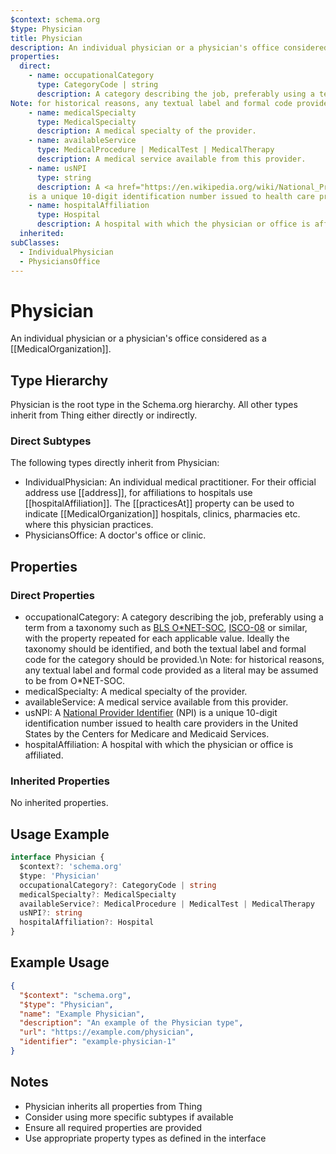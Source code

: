 ```yaml
---
$context: schema.org
$type: Physician
title: Physician
description: An individual physician or a physician's office considered as a [[MedicalOrganization]].
properties:
  direct:
    - name: occupationalCategory
      type: CategoryCode | string
      description: A category describing the job, preferably using a term from a taxonomy such as [BLS O*NET-SOC](http://www.onetcenter.org/taxonomy.html), [ISCO-08](https://www.ilo.org/public/english/bureau/stat/isco/isco08/) or similar, with the property repeated for each applicable value. Ideally the taxonomy should be identified, and both the textual label and formal code for the category should be provided.\n
Note: for historical reasons, any textual label and formal code provided as a literal may be assumed to be from O*NET-SOC.
    - name: medicalSpecialty
      type: MedicalSpecialty
      description: A medical specialty of the provider.
    - name: availableService
      type: MedicalProcedure | MedicalTest | MedicalTherapy
      description: A medical service available from this provider.
    - name: usNPI
      type: string
      description: A <a href="https://en.wikipedia.org/wiki/National_Provider_Identifier">National Provider Identifier</a> (NPI) 
    is a unique 10-digit identification number issued to health care providers in the United States by the Centers for Medicare and Medicaid Services.
    - name: hospitalAffiliation
      type: Hospital
      description: A hospital with which the physician or office is affiliated.
  inherited:
subClasses:
  - IndividualPhysician
  - PhysiciansOffice
---
```

# Physician

An individual physician or a physician's office considered as a [[MedicalOrganization]].

## Type Hierarchy

Physician is the root type in the Schema.org hierarchy. All other types inherit from Thing either directly or indirectly.

### Direct Subtypes

The following types directly inherit from Physician:

- IndividualPhysician: An individual medical practitioner. For their official address use [[address]], for affiliations to hospitals use [[hospitalAffiliation]]. 
The [[practicesAt]] property can be used to indicate [[MedicalOrganization]] hospitals, clinics, pharmacies etc. where this physician practices.
- PhysiciansOffice: A doctor's office or clinic.

## Properties

### Direct Properties

- occupationalCategory: A category describing the job, preferably using a term from a taxonomy such as [BLS O*NET-SOC](http://www.onetcenter.org/taxonomy.html), [ISCO-08](https://www.ilo.org/public/english/bureau/stat/isco/isco08/) or similar, with the property repeated for each applicable value. Ideally the taxonomy should be identified, and both the textual label and formal code for the category should be provided.\n
Note: for historical reasons, any textual label and formal code provided as a literal may be assumed to be from O*NET-SOC.
- medicalSpecialty: A medical specialty of the provider.
- availableService: A medical service available from this provider.
- usNPI: A <a href="https://en.wikipedia.org/wiki/National_Provider_Identifier">National Provider Identifier</a> (NPI) 
    is a unique 10-digit identification number issued to health care providers in the United States by the Centers for Medicare and Medicaid Services.
- hospitalAffiliation: A hospital with which the physician or office is affiliated.

### Inherited Properties

No inherited properties.

## Usage Example

```typescript
interface Physician {
  $context?: 'schema.org'
  $type: 'Physician'
  occupationalCategory?: CategoryCode | string
  medicalSpecialty?: MedicalSpecialty
  availableService?: MedicalProcedure | MedicalTest | MedicalTherapy
  usNPI?: string
  hospitalAffiliation?: Hospital
}
```

## Example Usage

```json
{
  "$context": "schema.org",
  "$type": "Physician",
  "name": "Example Physician",
  "description": "An example of the Physician type",
  "url": "https://example.com/physician",
  "identifier": "example-physician-1"
}
```

## Notes

- Physician inherits all properties from Thing
- Consider using more specific subtypes if available
- Ensure all required properties are provided
- Use appropriate property types as defined in the interface
